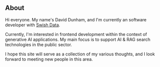 ## About

Hi everyone. My name's David Dunham, and I'm currently an software developer
with [Swish Data](https://www.swishdata.com).

Currently, I'm interested in frontend development within the context of generative AI applications. My main focus is to support AI & RAG search technologies in the public sector.

I hope this site will serve as a collection of my various thoughts, and I look forward to meeting new people in this area. 
